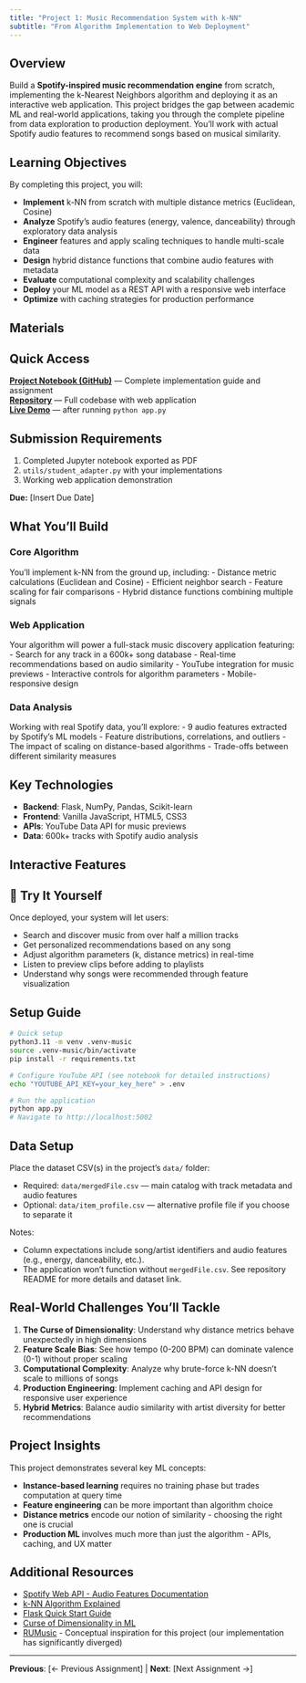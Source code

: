 ```yaml
---
title: "Project 1: Music Recommendation System with k-NN"
subtitle: "From Algorithm Implementation to Web Deployment"
---
```


## Overview

Build a **Spotify-inspired music recommendation engine** from scratch, implementing the k-Nearest Neighbors algorithm and deploying it as an interactive web application. This project bridges the gap between academic ML and real-world applications, taking you through the complete pipeline from data exploration to production deployment. You'll work with actual Spotify audio features to recommend songs based on musical similarity.

## Learning Objectives

By completing this project, you will:

- **Implement** k-NN from scratch with multiple distance metrics (Euclidean, Cosine)
- **Analyze** Spotify's audio features (energy, valence, danceability) through exploratory data analysis
- **Engineer** features and apply scaling techniques to handle multi-scale data
- **Design** hybrid distance functions that combine audio features with metadata
- **Evaluate** computational complexity and scalability challenges
- **Deploy** your ML model as a REST API with a responsive web interface
- **Optimize** with caching strategies for production performance

## Materials

:::{.callout-tip}
## Quick Access
**[Project Notebook (GitHub)](https://github.com/jinming99/learn-ml-by-building/blob/main/Project%201%20KNN%20Music%20Recommender/music_recommender.ipynb)** — Complete implementation guide and assignment  
**[Repository](https://github.com/jinming99/learn-ml-by-building)** — Full codebase with web application  
**[Live Demo](http://localhost:5002)** — after running `python app.py`
:::

:::{.callout-important collapse=false}
## Submission Requirements
1. Completed Jupyter notebook exported as PDF
2. `utils/student_adapter.py` with your implementations
3. Working web application demonstration

**Due:** [Insert Due Date]
:::

## What You'll Build

### Core Algorithm
You'll implement k-NN from the ground up, including:
- Distance metric calculations (Euclidean and Cosine)
- Efficient neighbor search
- Feature scaling for fair comparisons
- Hybrid distance functions combining multiple signals

### Web Application
Your algorithm will power a full-stack music discovery application featuring:
- Search for any track in a 600k+ song database
- Real-time recommendations based on audio similarity
- YouTube integration for music previews
- Interactive controls for algorithm parameters
- Mobile-responsive design

### Data Analysis
Working with real Spotify data, you'll explore:
- 9 audio features extracted by Spotify's ML models
- Feature distributions, correlations, and outliers
- The impact of scaling on distance-based algorithms
- Trade-offs between different similarity measures

## Key Technologies

- **Backend**: Flask, NumPy, Pandas, Scikit-learn
- **Frontend**: Vanilla JavaScript, HTML5, CSS3
- **APIs**: YouTube Data API for music previews
- **Data**: 600k+ tracks with Spotify audio analysis

## Interactive Features

:::{.callout-note}
## 🎵 Try It Yourself
Once deployed, your system will let users:

- Search and discover music from over half a million tracks
- Get personalized recommendations based on any song
- Adjust algorithm parameters (k, distance metrics) in real-time
- Listen to preview clips before adding to playlists
- Understand why songs were recommended through feature visualization
:::

## Setup Guide

```bash
# Quick setup
python3.11 -m venv .venv-music
source .venv-music/bin/activate
pip install -r requirements.txt

# Configure YouTube API (see notebook for detailed instructions)
echo "YOUTUBE_API_KEY=your_key_here" > .env

# Run the application
python app.py
# Navigate to http://localhost:5002
```

## Data Setup

Place the dataset CSV(s) in the project’s `data/` folder:

- Required: `data/mergedFile.csv` — main catalog with track metadata and audio features
- Optional: `data/item_profile.csv` — alternative profile file if you choose to separate it

Notes:

- Column expectations include song/artist identifiers and audio features (e.g., energy, danceability, etc.).
- The application won’t function without `mergedFile.csv`. See repository README for more details and dataset link.

## Real-World Challenges You'll Tackle

1. **The Curse of Dimensionality**: Understand why distance metrics behave unexpectedly in high dimensions
2. **Feature Scale Bias**: See how tempo (0-200 BPM) can dominate valence (0-1) without proper scaling
3. **Computational Complexity**: Analyze why brute-force k-NN doesn't scale to millions of songs
4. **Production Engineering**: Implement caching and API design for responsive user experience
5. **Hybrid Metrics**: Balance audio similarity with artist diversity for better recommendations

## Project Insights

This project demonstrates several key ML concepts:

- **Instance-based learning** requires no training phase but trades computation at query time
- **Feature engineering** can be more important than algorithm choice
- **Distance metrics** encode our notion of similarity - choosing the right one is crucial
- **Production ML** involves much more than just the algorithm - APIs, caching, and UX matter

## Additional Resources

- [Spotify Web API - Audio Features Documentation](https://developer.spotify.com/documentation/web-api/reference/get-audio-features)
- [k-NN Algorithm Explained](https://en.wikipedia.org/wiki/K-nearest_neighbors_algorithm)
- [Flask Quick Start Guide](https://flask.palletsprojects.com/en/latest/quickstart/)
- [Curse of Dimensionality in ML](https://en.wikipedia.org/wiki/Curse_of_dimensionality)
- [RUMusic](https://github.com/vraj152/RUMusic) - Conceptual inspiration for this project (our implementation has significantly diverged)

---

**Previous**: [← Previous Assignment] | **Next**: [Next Assignment →]
